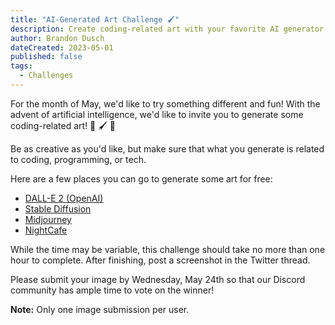 ```yaml
---
title: "AI-Generated Art Challenge 🖌️"
description: Create coding-related art with your favorite AI generator!
author: Brandon Dusch
dateCreated: 2023-05-01
published: false
tags:
  - Challenges
---
```


For the month of May, we'd like to try something different and fun! With the advent of artificial intelligence, we'd like to invite you to generate some coding-related art! 🤖 🖌️ 🎨

Be as creative as you'd like, but make sure that what you generate is related to coding, programming, or tech.

Here are a few places you can go to generate some art for free:

- <a href="https://openai.com/product/dall-e-2">DALL-E 2 (OpenAI)</a>
- <a href="https://stablediffusionweb.com/">Stable Diffusion</a>
- <a href="https://www.midjourney.com/home/?callbackUrl=%2Fapp%2F">Midjourney</a>
- <a href="https://nightcafe.studio/">NightCafe</a>

While the time may be variable, this challenge should take no more than one hour to complete. After finishing, post a screenshot in the Twitter thread.

Please submit your image by Wednesday, May 24th so that our Discord community has ample time to vote on the winner!

**Note:** Only one image submission per user.
